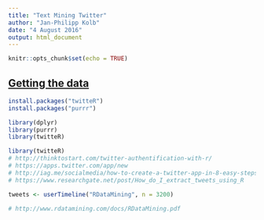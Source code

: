 ```yaml
---
title: "Text Mining Twitter"
author: "Jan-Philipp Kolb"
date: "4 August 2016"
output: html_document
---
```


```r
knitr::opts_chunk$set(echo = TRUE)
```

## [Getting the data](http://varianceexplained.org/r/trump-tweets/)



```r
install.packages("twitteR")
install.packages("purrr")
```

```r
library(dplyr)
library(purrr)
library(twitteR)
```



```r
library(twitteR)
# http://thinktostart.com/twitter-authentification-with-r/
# https://apps.twitter.com/app/new
# http://iag.me/socialmedia/how-to-create-a-twitter-app-in-8-easy-steps/
# https://www.researchgate.net/post/How_do_I_extract_tweets_using_R

tweets <- userTimeline("RDataMining", n = 3200)
```

```r
# http://www.rdatamining.com/docs/RDataMining.pdf
```

